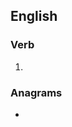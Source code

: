 ==English==

===Verb===
{{head|en|verb form}}

# {{present participle of|ovulate|lang=en|nocat=1}}

===Anagrams===
* {{anagrams|en|a=agilnotuv|vulgation}}